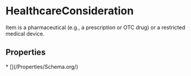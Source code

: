 # HealthcareConsideration

Item is a pharmaceutical (e.g., a prescription or OTC drug) or a restricted medical device.

## Properties

<Grid>
* [](/Properties/Schema.org/)

</Grid>


